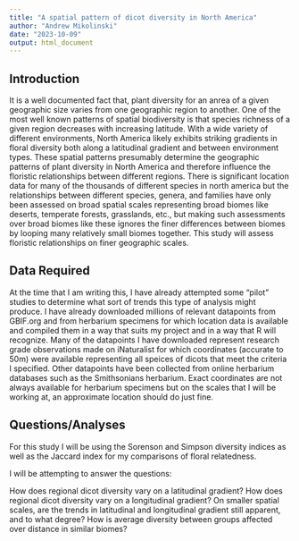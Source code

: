 ```yaml
---
title: "A spatial pattern of dicot diversity in North America"
author: "Andrew Mikolinski"
date: "2023-10-09"
output: html_document
---
```


## Introduction ##

It is a well documented fact that, plant diversity for an anrea of a given geographic size varies from one geographic region to another. One of the most well known patterns of spatial biodiversity is that species richness of a given region decreases with increasing latitude. With a wide variety of different environments, North America likely exhibits striking gradients in floral diversity both along a latitudinal gradient and between environment types. These spatial patterns presumably determine the geographic patterns of plant diversity in North America and therefore influence the floristic relationships between different regions. There is significant location data for many of the thousands of different species in north america but the relationships between different species, genera, and families have only been assessed on broad spatial scales representing broad biomes like deserts, temperate forests, grasslands, etc., but making such assessments over broad biomes like these ignores the finer differences between biomes by looping many relatively small biomes together. This study will assess floristic relationships on finer geographic scales.

## Data Required ##

At the time that I am writing this, I have already attempted some "pilot" studies to determine what sort of trends this type of analysis might produce. I have already downloaded millions of relevant datapoints from GBIF.org and from herbarium specimens for which location data is available and compiled them in a way that suits my project and in a way that R will recognize. Many of the datapoints I have downloaded represent research grade observations made on iNaturalist for which coordinates (accurate to 50m) were available representing all speices of dicots that meet the criteria I specified. Other datapoints have been collected from online herbarium databases such as the Smithsonians herbarium. Exact coordinates are not always available for herbarium specimens but on the scales that I will be working at, an approximate location should do just fine.

## Questions/Analyses ##

For this study I will be using the Sorenson and Simpson diversity indices as well as the Jaccard index for my comparisons of floral relatedness.

I will be attempting to answer the questions:

How does regional dicot diversity vary on a latitudinal gradient?
How does regional dicot diversity vary on a longitudinal gradient?
On smaller spatial scales, are the trends in latitudinal and longitudinal gradient still apparent, and to what degree?
How is average diversity between groups affected over distance in similar biomes? 
